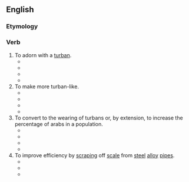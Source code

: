 ==English==

===Etymology===
{{suffix|en|turban|ize}}

===Verb===
{{en-verb|turbaniz}}

# To adorn with a [[turban]].
#* {{quote-book|en|year=2006  |title=God's Gym: Stories |author=John Edgar Wideman |page= |ISBN=0547346727 |passage=Lord, girl. What's happened to your hair. Nappy. Kinky. '''Turbanize''' it. }}
#* {{quote-book|en|year=2007 |title=Shakespeare Studies - Volume 35 |author=Susan Zimmerman, ‎Garrett Sullivan, ‎& Linda Neiberg  |page=33 |ISBN=0838641237 |passage=Among class- or status-conscious spectators in the Whitefriars Theater, might not Morose's transformation into a shop sign (perhaps just a few doors down from the theater on Fleet Street) get a bigger, or more mocking, laugh than the '''turbanized''' Morose earlier in the play? }}
#* {{quote-book|en|year=2013 |title=Jacob's Ladder |author=John Andes |page=19 |ISBN=1475977840 |passage=As she walks, she dries her beautiful blonde hair. She '''turbanizes''' her head and snaps it back. }}
#* {{quote-book|en|year=2015 |title=Revolution Under Attack: The Forqan Group of Iran |author=R. Cohen |page=30 |ISBN=1137502509 |passage=The most interesting point in these testimonies is that they saw that Goodarzi had an Amameh on his head, and wondered who could have '''turbanized''' him. }}
# To make more turban-like.
#* {{quote-book|en|year=1905 |title=Transactions - Volume 5 |author=Ecclesiological Society |page=xli |ISBN= |passage=Soon after there arose a fashion of wearing an imitation of the '''turbanized''' hood, also called a bourrelet — a padded circlet covered with cloth, to which were attached what appeared to be the extremities of a hood. }}
#* {{quote-book|en|year=1950 |title=Department Store Economist - Volume 13 |author= |page=77 |ISBN= |passage=Fashion attractions in bathing caps Peak demand is expected this year for the new bathing caps which have been '''turbanized''', beflowered, polka dotted and otherwise glamorized as they never were before. }}
#* {{quote-book|en|year=1960 |title=The History of the Hat |author=Michael Harrison  |page=54 |ISBN= |passage=''Pro hatbandys de serico negro [sic], ijs'' (1412-1413) is a far cry from ''A hat-bande with xviij gowlde buttons'' (1594), but the imaginative talent of the 14th century was concentrated on the possibilities of feathers and the "'''turbanizing'''" of the hood. }}
#* {{quote-book|en|year=1996  |title=Impressions of Arabia: Architecture and Frescoes of the Asir Region |author=Thierry Mauger  |page= |ISBN= |passage=The farmer working in the fields has to fold back the thawb and "'''turbanize'''" the headscarf.  }}
# To convert to the wearing of turbans or, by extension, to increase the percentage of arabs in a population.
#* {{quote-book|en|year=1865 |title=Martin's History of France: The Age of Louis XIV - Volume 2 |author=Henri Martin & ‎Mary Louise Booth |page=20 |ISBN= |passage=This Turkish procedure gave the Dutch and German pamphleteers a fine opportunity to raise a cry against the grand Turk of the French and '''turbanized''' France, who learned their manners from their good friends the miscreants. }}
#* {{quote-journal|en|year=1929|work=Morrow's Almanack for the Year of Our Lord |page=128|title=It Happens|author=Muriel Draper|passage=Who '''turbanized''' America, who lives in a stable with blood-red walls and a green-blue ceiling, whose articles and Music at Midnight have made even more stir than the remarkable taste of her interior decorating, who talks more delightfully than almost any one in New York.}}
#* {{quote-book|en|year=1962 |title=History today - Volume 12 |author= |page=173 |ISBN= |passage=The reason for which this terror of the Turks allowed himself, in the expression of a pamphleteer writing somewhat later, to be '''turbanized''' in this way, was his appreciation of the great advantages to be gained from the acquisition of the East Prussian seaboard. }}
#* {{quote-book|en|year=2006 |title=Orientalism in French Classical Drama |author=Michèle Longino |page=254 |ISBN=0521025176 |passage=A pamphlet, widely distributed a bit later in all Europe, reproaches him severely for ''''turbanizing'''' France. }}
# To improve efficiency by [[scrape|scraping]] off [[scale]] from [[steel]] [[alloy]] [[pipes]].
#* {{quote-book|en|year=1934 |title=Illinois Engineer |author= |page=189 |ISBN= |passage=The showing made by this swift water bug so impressed the Admiralty that they took steps to '''turbanize''' the British navy. }}
#* {{quote-book|en|year=1965  |title=Corrosion Abstracts - Volume 4 |author= |page=71 |ISBN= |passage=Rotary driven steel scrapers are normally employed to remove loose scale from C or low alloy steel pipe that has been hot bent. This method is called '''turbanizing'''.  }}
#* {{quote-book|en|year=1977 |title=Proceedings - Volume 11  |author= |page=12 |ISBN= |passage=6) Substitution of dieselized for '''turbanized''' power. }}